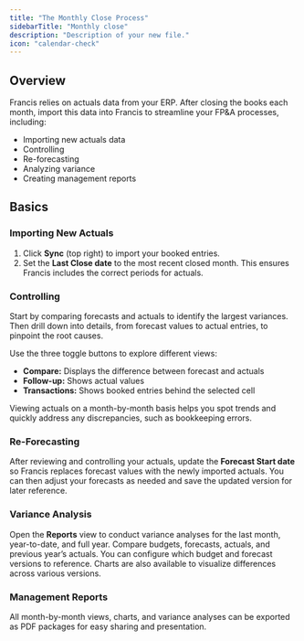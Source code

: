 ```yaml
---
title: "The Monthly Close Process"
sidebarTitle: "Monthly close"
description: "Description of your new file."
icon: "calendar-check"
---
```


## Overview

Francis relies on actuals data from your ERP. After closing the books each month, import this data into Francis to streamline your FP&A processes, including:

- Importing new actuals data  
- Controlling  
- Re-forecasting  
- Analyzing variance  
- Creating management reports

## Basics

### Importing New Actuals

1. Click **Sync** (top right) to import your booked entries.
2. Set the **Last Close date** to the most recent closed month. This ensures Francis includes the correct periods for actuals.

### Controlling

Start by comparing forecasts and actuals to identify the largest variances. Then drill down into details, from forecast values to actual entries, to pinpoint the root causes.

Use the three toggle buttons to explore different views:

- **Compare:** Displays the difference between forecast and actuals  
- **Follow-up:** Shows actual values  
- **Transactions:** Shows booked entries behind the selected cell

Viewing actuals on a month-by-month basis helps you spot trends and quickly address any discrepancies, such as bookkeeping errors.

### Re-Forecasting

After reviewing and controlling your actuals, update the **Forecast Start date** so Francis replaces forecast values with the newly imported actuals. You can then adjust your forecasts as needed and save the updated version for later reference.

### Variance Analysis

Open the **Reports** view to conduct variance analyses for the last month, year-to-date, and full year. Compare budgets, forecasts, actuals, and previous year’s actuals. You can configure which budget and forecast versions to reference. Charts are also available to visualize differences across various versions.

### Management Reports

All month-by-month views, charts, and variance analyses can be exported as PDF packages for easy sharing and presentation.
